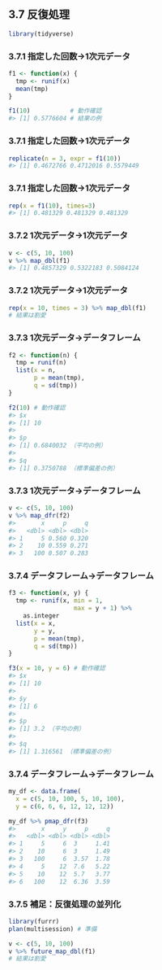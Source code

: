 ## 3.7 反復処理

```r
library(tidyverse)
```

### 3.7.1 指定した回数→1次元データ

```r
f1 <- function(x) {
  tmp <- runif(x)
  mean(tmp)
}

f1(10)           # 動作確認
#> [1] 0.5776604 # 結果の例
```

### 3.7.1 指定した回数→1次元データ

```r
replicate(n = 3, expr = f1(10))
#> [1] 0.4672766 0.4712016 0.5579449
```

### 3.7.1 指定した回数→1次元データ

```r
rep(x = f1(10), times=3)
#> [1] 0.481329 0.481329 0.481329
```

### 3.7.2 1次元データ→1次元データ

```r
v <- c(5, 10, 100)
v %>% map_dbl(f1)
#> [1] 0.4857329 0.5322183 0.5084124
```

### 3.7.2 1次元データ→1次元データ

```r
rep(x = 10, times = 3) %>% map_dbl(f1)
# 結果は割愛
```

### 3.7.3 1次元データ→データフレーム

```r
f2 <- function(n) {
  tmp = runif(n)
  list(x = n,
       p = mean(tmp),
       q = sd(tmp))
}

f2(10) # 動作確認
#> $x
#> [1] 10
#> 
#> $p
#> [1] 0.6840032 （平均の例）
#> 
#> $q
#> [1] 0.3750788 （標準偏差の例）
```

### 3.7.3 1次元データ→データフレーム

```r
v <- c(5, 10, 100)
v %>% map_dfr(f2)
#>       x     p     q
#>   <dbl> <dbl> <dbl>
#> 1     5 0.560 0.320
#> 2    10 0.559 0.271
#> 3   100 0.507 0.283
```

### 3.7.4 データフレーム→データフレーム

```r
f3 <- function(x, y) {
  tmp <- runif(x, min = 1,
                  max = y + 1) %>%
    as.integer
  list(x = x,
       y = y,
       p = mean(tmp),
       q = sd(tmp))
}

f3(x = 10, y = 6) # 動作確認
#> $x
#> [1] 10
#> 
#> $y
#> [1] 6
#> 
#> $p
#> [1] 3.2 （平均の例）
#> 
#> $q
#> [1] 1.316561 （標準偏差の例）
```

### 3.7.4 データフレーム→データフレーム

```r
my_df <- data.frame(
  x = c(5, 10, 100, 5, 10, 100),
  y = c(6, 6, 6, 12, 12, 12))

my_df %>% pmap_dfr(f3)
#>       x     y     p     q
#>   <dbl> <dbl> <dbl> <dbl>
#> 1     5     6  3     1.41
#> 2    10     6  3     1.49
#> 3   100     6  3.57  1.78
#> 4     5    12  7.6   5.22
#> 5    10    12  5.7   3.77
#> 6   100    12  6.36  3.59
```

### 3.7.5 補足：反復処理の並列化

```r
library(furrr)
plan(multisession) # 準備

v <- c(5, 10, 100)
v %>% future_map_dbl(f1)
# 結果は割愛
```

